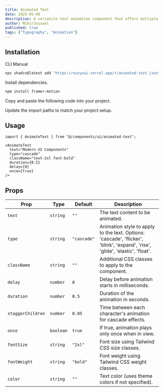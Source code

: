 ```yaml
---
title: Animated Text
date: 2025-05-09
description: A versatile text animation component that offers multiple animation types.
author: MihirJaiswal
published: true
tags: ["Typography", "Animation"]
---
```


<ComponentPreview name="animated-text-demo" />

## Installation

<Tabs defaultValue="cli">

<TabsList>
  <TabsTrigger value="cli">CLI</TabsTrigger>
  <TabsTrigger value="manual">Manual</TabsTrigger>
</TabsList>
<TabsContent value="cli">

```bash
npx shadcn@latest add "https://nuvyxui.vercel.app/r/animated-text.json"
```

</TabsContent>

<TabsContent value="manual">

<Steps>

<Step>Install dependencies.</Step>

```bash
npm install framer-motion
```

<Step>Copy and paste the following code into your project.</Step>

<ComponentSource name="animated-text" />

<Step>Update the import paths to match your project setup.</Step>

</Steps>

</TabsContent>

</Tabs>

## Usage

```tsx
import { AnimateText } from "@/components/ui/animated-text";
```

```tsx
<AnimateText
  text="Modern UI Components"
  type="cascade"
  className="text-2xl font-bold"
  duration={0.5}
  delay={0}
  once={true}
/>
```

## Props

| Prop              | Type      | Default     | Description                                                                                                                  |
| ----------------- | --------- | ----------- | ---------------------------------------------------------------------------------------------------------------------------- |
| `text`            | `string`  | `""`        | The text content to be animated.                                                                                             |
| `type`            | `string`  | `"cascade"` | Animation style to apply to the text. Options: 'cascade', 'flicker', 'blink', 'expand', 'rise', 'glide', 'elastic', 'float'. |
| `className`       | `string`  | `""`        | Additional CSS classes to apply to the component.                                                                            |
| `delay`           | `number`  | `0`         | Delay before animation starts in milliseconds.                                                                               |
| `duration`        | `number`  | `0.5`       | Duration of the animation in seconds.                                                                                        |
| `staggerChildren` | `number`  | `0.05`      | Time between each character's animation for cascade effects.                                                                 |
| `once`            | `boolean` | `true`      | If true, animation plays only once when in view.                                                                             |
| `fontSize`        | `string`  | `"2xl"`     | Font size using Tailwind CSS size classes.                                                                                   |
| `fontWeight`      | `string`  | `"bold"`    | Font weight using Tailwind CSS weight classes.                                                                               |
| `color`           | `string`  | `""`        | Text color (uses theme colors if not specified).                                                                             |
